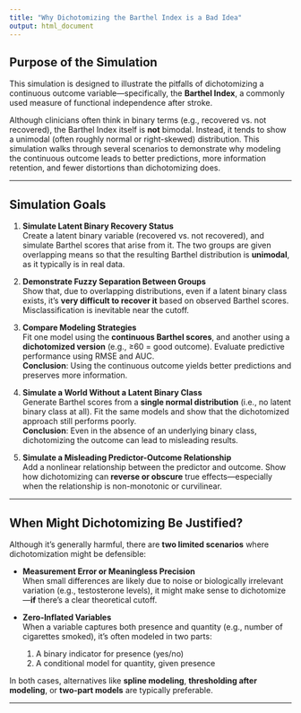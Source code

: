 ```yaml
---
title: "Why Dichotomizing the Barthel Index is a Bad Idea"
output: html_document
---
```


## Purpose of the Simulation

This simulation is designed to illustrate the pitfalls of dichotomizing a continuous outcome variable—specifically, the **Barthel Index**, a commonly used measure of functional independence after stroke.

Although clinicians often think in binary terms (e.g., recovered vs. not recovered), the Barthel Index itself is **not** bimodal. Instead, it tends to show a unimodal (often roughly normal or right-skewed) distribution. This simulation walks through several scenarios to demonstrate why modeling the continuous outcome leads to better predictions, more information retention, and fewer distortions than dichotomizing does.

------------------------------------------------------------------------

## Simulation Goals

1.  **Simulate Latent Binary Recovery Status**\
    Create a latent binary variable (recovered vs. not recovered), and simulate Barthel scores that arise from it. The two groups are given overlapping means so that the resulting Barthel distribution is **unimodal**, as it typically is in real data.

2.  **Demonstrate Fuzzy Separation Between Groups**\
    Show that, due to overlapping distributions, even if a latent binary class exists, it's **very difficult to recover it** based on observed Barthel scores. Misclassification is inevitable near the cutoff.

3.  **Compare Modeling Strategies**\
    Fit one model using the **continuous Barthel scores**, and another using a **dichotomized version** (e.g., ≥60 = good outcome). Evaluate predictive performance using RMSE and AUC.\
    **Conclusion**: Using the continuous outcome yields better predictions and preserves more information.

4.  **Simulate a World Without a Latent Binary Class**\
    Generate Barthel scores from a **single normal distribution** (i.e., no latent binary class at all). Fit the same models and show that the dichotomized approach still performs poorly.\
    **Conclusion**: Even in the absence of an underlying binary class, dichotomizing the outcome can lead to misleading results.

5.  **Simulate a Misleading Predictor-Outcome Relationship**\
    Add a nonlinear relationship between the predictor and outcome. Show how dichotomizing can **reverse or obscure** true effects—especially when the relationship is non-monotonic or curvilinear.

------------------------------------------------------------------------

## When Might Dichotomizing Be Justified?

Although it's generally harmful, there are **two limited scenarios** where dichotomization might be defensible:

-   **Measurement Error or Meaningless Precision**\
    When small differences are likely due to noise or biologically irrelevant variation (e.g., testosterone levels), it might make sense to dichotomize—**if** there's a clear theoretical cutoff.

-   **Zero-Inflated Variables**\
    When a variable captures both presence and quantity (e.g., number of cigarettes smoked), it's often modeled in two parts:

    1.  A binary indicator for presence (yes/no)
    2.  A conditional model for quantity, given presence

In both cases, alternatives like **spline modeling**, **thresholding after modeling**, or **two-part models** are typically preferable.

------------------------------------------------------------------------
